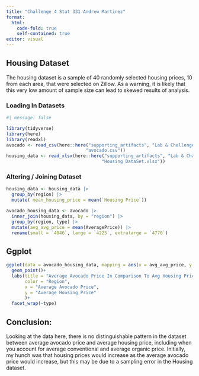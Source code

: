 ```yaml
---
title: "Challenge 4 Stat 331 Andrew Martinez"
format:
  html:
    code-fold: true
    self-contained: true
editor: visual
---
```


## Housing Dataset

The housing dataset is a sample of 40 randomly selected housing prices, 10 from each area, that were selected on Zillow. As a warning, it is likely that this very low amount of sample size can lead to skewed results of analysis.

### Loading In Datasets

```r
#| message: false

library(tidyverse)
library(here)
library(readxl)
avocado <- read_csv(here::here("supporting_artifacts", "Lab & Challenge 4",  
                              "avocado.csv"))
housing_data <- read_xlsx(here::here("supporting_artifacts", "Lab & Challenge 4",  
                                    "Housing DataSet.xlsx"))

```

### Altering / Joining Dataset

```r
housing_data <- housing_data |> 
  group_by(region) |> 
  mutate( mean_housing_price = mean(`Housing Price`))

avocado_housing_data <- avocado |> 
  inner_join(housing_data, by = "region") |> 
  group_by(region, type) |> 
  mutate(avg_avg_price = mean(AveragePrice)) |> 
  rename(small = `4046`, large = `4225`, extralarge = `4770`) 
```

## Ggplot

```r

ggplot(data = avocado_housing_data, mapping = aes(x = avg_avg_price, y = mean_housing_price, color = region))+
  geom_point()+
  labs(title = "Average Avocado Price In Comparison To Avg Housing Price",
       color = "Region",
       x = "Average Avocado Price",
       y = "Average Housing Price"
       )+
  facet_wrap(~type)
```

## Conclusion:

Looking at the data here, there is no distinguishable pattern in the dataset between average avocado price and average housing price, including when you account for average conventional and average organic price. Initially, my hunch was that housing prices would increase as the average avocado price would increase, but this may be due to a sampling error in the Housing dataset.
